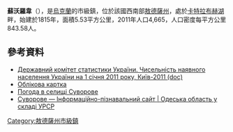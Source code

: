 {{No footnotes|time=2015-09-16T15:22:16+00:00}}
{{coord|45|34|49|N|28|58|57|E|scale:30000|display=title}}

'''蘇沃羅韋'''（{{lang-uk|Суворове}}），是[[烏克蘭|烏克蘭]]的市級鎮，位於該國西南部[[敖德薩州|敖德薩州]]，處於[[卡特拉布赫湖|卡特拉布赫湖]]畔，始建於1815年，面積5.53平方公里，2011年人口4,665，人口密度每平方公里843.58人。

==參考資料==
*[https://web.archive.org/web/20121010205321/http://stat6.stat.lviv.ua/PXWEB2007/ukr/publ/2011/chnas.zip Державний комітет статистики України. Чисельність наявного населення України на 1 січня 2011 року, Київ-2011 (doc)]
*[http://gska2.rada.gov.ua/pls/z7502/A005?rdat1=17.07.2008&rf7571=24148 Облікова картка]{{Dead link|date=2018年6月 |bot=InternetArchiveBot |fix-attempted=no }}
* [http://weather.in.ua/ua/odesskaja/25471 Погода в селищі Суворове] {{Wayback|url=http://weather.in.ua/ua/odesskaja/25471 |date=20200803153624 }}
* [http://imsu-odesa.com/mista-i-sela-odeskoi-oblasti/izmailskyj-rajon/suvorove.html Суворове — Інформаційно-пізнавальний сайт | Одеська область у складі УРСР] {{Wayback|url=http://imsu-odesa.com/mista-i-sela-odeskoi-oblasti/izmailskyj-rajon/suvorove.html |date=20200225040649 }}

{{DEFAULTSORT:Суворове}}
[[Category:敖德薩州市級鎮|Category:敖德薩州市級鎮]]


{{Odessa-geo-stub}}